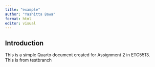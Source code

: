 ```yaml
---
title: "example"
author: "Yashitta Bawa"
format: html
editor: visual
---
```


## Introduction

This is a simple Quarto document created for Assignment 2 in ETC5513.
This is from testbranch